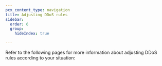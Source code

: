 ```yaml
---
pcx_content_type: navigation
title: Adjusting DDoS rules
sidebar:
  order: 6
  group:
    hideIndex: true

---
```



Refer to the following pages for more information about adjusting DDoS rules according to your situation:

<DirectoryListing />
